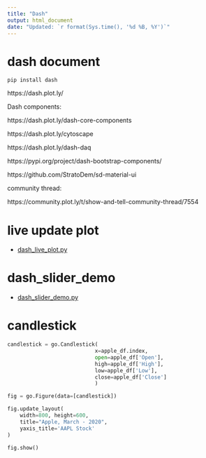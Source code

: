 ---
title: "Dash"
output: html_document
date: "Updated: `r format(Sys.time(), '%d %B, %Y')`"
---

# dash document

```
pip install dash
```

https://dash.plot.ly/ 

Dash components:

https://dash.plot.ly/dash-core-components

https://dash.plot.ly/cytoscape

https://dash.plot.ly/dash-daq

https://pypi.org/project/dash-bootstrap-components/

https://github.com/StratoDem/sd-material-ui

community thread:

https://community.plot.ly/t/show-and-tell-community-thread/7554

# live update plot

 * <a href="python_code/dash_live_plot.py">dash_live_plot.py</a>

# dash_slider_demo

 * <a href="python_code/dash_slider_demo.py">dash_slider_demo.py</a>
 
# candlestick
```python
candlestick = go.Candlestick(
                            x=apple_df.index,
                            open=apple_df['Open'],
                            high=apple_df['High'],
                            low=apple_df['Low'],
                            close=apple_df['Close']
                            )

fig = go.Figure(data=[candlestick])

fig.update_layout(
    width=800, height=600,
    title="Apple, March - 2020",
    yaxis_title='AAPL Stock'
)

fig.show()

```

